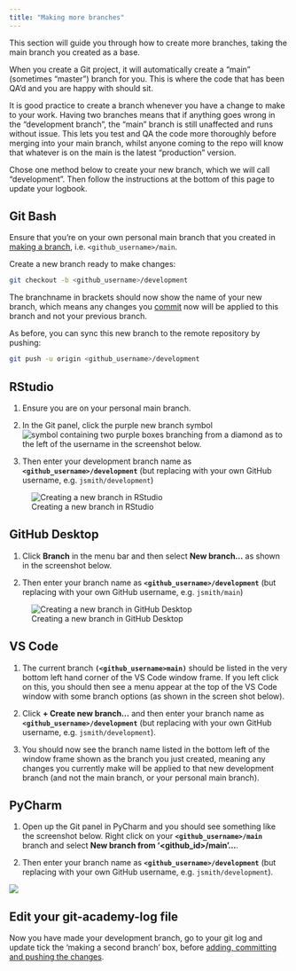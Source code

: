 ```yaml
---
title: "Making more branches"
---
```


This section will guide you through how to create more branches, taking the main branch you created as a base.

When you create a Git project, it will automatically create a "main" (sometimes "master") branch for you. This is where the code that has been QA'd and you are happy with should sit.

It is good practice to create a branch whenever you have a change to make to your work. Having two branches means that if anything goes wrong in the "development branch", the "main" branch is still unaffected and runs without issue. This lets you test and QA the code more thoroughly before merging into your main branch, whilst anyone coming to the repo will know that whatever is on the main is the latest "production" version.

::: {.callout-note}
Chose one method below to create your new branch, which we will call "development". Then follow the instructions at the bottom of this page to update your logbook.
:::

::: panel-tabset
## Git Bash

Ensure that you're on your own personal main branch that you created in [making a branch](#making-a-branch), i.e. `<github_username>/main`.

Create a new branch ready to make changes:

``` bash
git checkout -b <github_username>/development
```

The branchname in brackets should now show the name of your new branch, which means any changes you [commit](../glossary.html#commit) now will be applied to this branch and not your previous branch.

As before, you can sync this new branch to the remote repository by pushing:

``` bash
git push -u origin <github_username>/development
```

## RStudio

1. Ensure you are on your personal main branch.

2. In the Git panel, click the purple new branch symbol ![symbol containing two purple boxes branching from a diamond](images/new-branch_rstudio-button.png) as to the left of the username in the screenshot below.

3. Then enter your development branch name as **`<github_username>/development`** (but replacing <github_id> with your own GitHub username, e.g. `jsmith/development`)

![Creating a new branch in RStudio](./images/dev_branch_RStudio.png)

## GitHub Desktop

1. Click **Branch** in the menu bar and then select **New branch...** as shown in the screenshot below.

2. Then enter your branch name as **`<github_username>/development`** (but replacing <github_id> with your own GitHub username, e.g. `jsmith/main`)

![Creating a new branch in GitHub Desktop](./images/dev_branch_GitHubDesktop.png)

## VS Code

1. The current branch **`(<github_username>main)`** should be listed in the very bottom left hand corner of the VS Code window frame. If you left click on this, you should then see a menu appear at the top of the VS Code window with some branch options (as shown in the screen shot below).

2. Click **+ Create new branch...** and then enter your branch name as **`<github_username>/development`** (but replacing <github_id> with your own GitHub username, e.g. `jsmith/development`).

3. You should now see the branch name listed in the bottom left of the window frame shown as the branch you just created, meaning any changes you currently make will be applied to that new development branch (and not the main branch, or your personal main branch).


## PyCharm

1. Open up the Git panel in PyCharm and you should see something like the screenshot below. Right click on your **`<github_username>/main`** branch and select **New branch from '\<github_id\>/main'...**.

2. Then enter your branch name as **`<github_username>/development`** (but replacing <github_id> with your own GitHub username, e.g. `jsmith/development`).

![](./images/dev_branch_PyCharm.png){fig-alt="Creating a development branch in PyCharm based on an existing branch."}

:::

::: callout-caution
## Edit your git-academy-log file
Now you have made your development branch, go to your git log and update tick the 'making a second branch' box, before [adding, committing and pushing the changes](recording-changes).
:::
